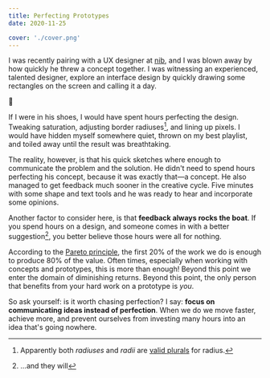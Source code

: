 ```yaml
---
title: Perfecting Prototypes
date: 2020-11-25

cover: './cover.png'
---
```


I was recently pairing with a UX designer at [nib][nib], and I was blown away by
how quickly he threw a concept together. I was witnessing an experienced,
talented designer, explore an interface design by quickly drawing some
rectangles on the screen and calling it a day.

🤯

If I were in his shoes, I would have spent hours perfecting the design. Tweaking
saturation, adjusting border radiuses[^1], and lining up pixels. I would have
hidden myself somewhere quiet, thrown on my best playlist, and toiled away until
the result was breathtaking.

[^1]: Apparently both _radiuses_ and _radii_ are [valid plurals][radii] for radius.

The reality, however, is that his quick sketches where enough to communicate the
problem and the solution. He didn't need to spend hours perfecting his concept,
because it was exactly that—a concept. He also managed to get feedback much
sooner in the creative cycle. Five minutes with some shape and text tools and he
was ready to hear and incorporate some opinions.

Another factor to consider here, is that **feedback always rocks the boat**. If
you spend hours on a design, and someone comes in with a better suggestion[^2],
you better believe those hours were all for nothing.

[^2]: ...and they will

According to the [Pareto principle][pareto], the first 20% of the work we do is
enough to produce 80% of the value. Often times, especially when working
with concepts and prototypes, this is more than enough! Beyond this point we
enter the domain of diminishing returns. Beyond this point, the only person that
benefits from your hard work on a prototype is _you_.

So ask yourself: is it worth chasing perfection? I say: **focus on communicating
ideas instead of perfection**. When we do we move faster, achieve more, and
prevent ourselves from investing many hours into an idea that's going nowhere.

[nib]: https://www.nib.com.au/
[pareto]: https://en.m.wikipedia.org/wiki/Pareto_principle
[radii]: https://www.merriam-webster.com/dictionary/radius
